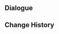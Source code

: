 {{Genius Invokation TCG Stage
|title        = Abyss Lector's Electric Surge
|type         = Friendly Fracas
|group        = Tavern Challenge
|character    = Little Rose
|requirement  = 6
|introduction = "Meow." "As you know, even the slightest amount of Electro can cause a cat's fur to stand on end, nevermind the amount of Electro Elemental power needed to battle..."<br>{{Color|bp|Special Rule: "Abyss Lector: Violet Lightning" starts with the Talent Card "Chain Lightning Cascade" equipped; after triggering "Electric Rebirth", it attaches "Thunderous Ward" to itself.}}
|objective_1  = Achieve victory
|reward_1     = Abyss Lector: Violet Lightning*1
|objective_2  = Achieve victory within 5 Rounds
|reward_2     = Chain Lightning Cascade*1
|objective_3  = Achieve victory with characters defeated less than twice during the battle
|reward_3     = Chain Lightning Cascade*1
|lineup       = Abyss Lector: Violet Lightning;Abyss Lector: Violet Lightning
}}

==Dialogue==
{{Transclude|Genius Invokation TCG/Stage/Little Rose|Abyss Lector's Electric Surge}}

==Change History==
{{Change History|5.1}}